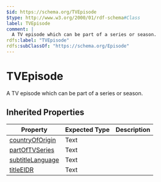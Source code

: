 ```yaml
---
$id: https://schema.org/TVEpisode
$type: http://www.w3.org/2000/01/rdf-schema#Class
label: TVEpisode
comment: |
  A TV episode which can be part of a series or season.
rdfs:label: "TVEpisode"
rdfs:subClassOf: "https://schema.org/Episode"
---
```


# TVEpisode

A TV episode which can be part of a series or season.

## Inherited Properties

| Property | Expected Type | Description |
| --- | --- | --- |
| [countryOfOrigin](https://schema.org/countryOfOrigin) | Text |  |
| [partOfTVSeries](https://schema.org/partOfTVSeries) | Text |  |
| [subtitleLanguage](https://schema.org/subtitleLanguage) | Text |  |
| [titleEIDR](https://schema.org/titleEIDR) | Text |  |

